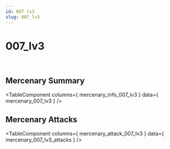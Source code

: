 ```yaml
---
id: 007 lv3
slug: 007_lv3
---
```



# 007_lv3

<div style = {{ display: "flex" }}>
    <Image img={require('@site/static/img/mercenaries/illust/thum_char_view_n_007.jpg')}/>
    <Image img={require('@site/static/img/mercenaries/illust/thum_char_view_o_007.jpg')}/>
</div>

## Mercenary Summary

<TableComponent
  columns={ mercenary_info_007_lv3 }
  data={ mercenary_007_lv3 }
/>

## Mercenary Attacks

<TableComponent
  columns={ mercenary_attack_007_lv3 }
  data={ mercenary_007_lv3_attacks }
/>